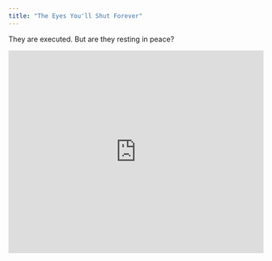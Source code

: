 ```yaml
---
title: "The Eyes You'll Shut Forever"
---
```


They are executed. But are they resting in peace?

```{=html}
<iframe height="400" width="100%" frameborder="no" src="https://fangandcallan.shinyapps.io/Eyes/"></iframe>
```
::: popup-note
Please view the videos before you proceed to action upon the last statements. Once you make the choice, you can get a new statement by selecting a different eye color of the death inmate. Remember, this is YOUR choice as the living to treat the dead.
:::

```{=html}
<style>
.popup-note {
  position: fixed;
  top: 10px;  /* Adjust the top distance as needed */
  right: 10px;  /* Adjust the right distance as needed */
  background-color: #f1f1f1;
  padding: 10px;
  border: 1px solid #ccc;
  border-radius: 5px;
  max-width: 300px;
  z-index: 999;  /* Ensure the pop-up note is on top of other elements */
  display: none;  /* Initially hide the pop-up note */
}

.popup-note.show {
  display: block;  /* Show the pop-up note when the "show" class is added */
}
</style>
```
```{=html}
<script>
document.addEventListener('DOMContentLoaded', function () {
  // Get the pop-up note element
  var popupNote = document.querySelector('.popup-note');

  // Show the pop-up note
  popupNote.classList.add('show');

  // Set a timeout to hide the pop-up note after a certain duration (e.g., 5000 milliseconds)
  setTimeout(function () {
    popupNote.classList.remove('show');
  }, 5000);  // Adjust the duration as needed
});
</script>
```
